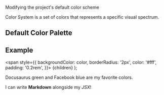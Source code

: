 
<p style={{fontSize: "24px"}}>
  Modifying the project's default color scheme
</p>

Color System is a set of colors that represents a specific visual spectrum.

## Default Color Palette

<ColorPalette />

## Example

  <span
    style={{
      backgroundColor: color,
      borderRadius: '2px',
      color: '#fff',
      padding: '0.2rem',
    }}>
    {children}
  </span>
);

<Highlight color="#25c2a0">Docusaurus green</Highlight> and <Highlight color="#1877F2">Facebook blue</Highlight> are my favorite colors.

I can write **Markdown** alongside my _JSX_!